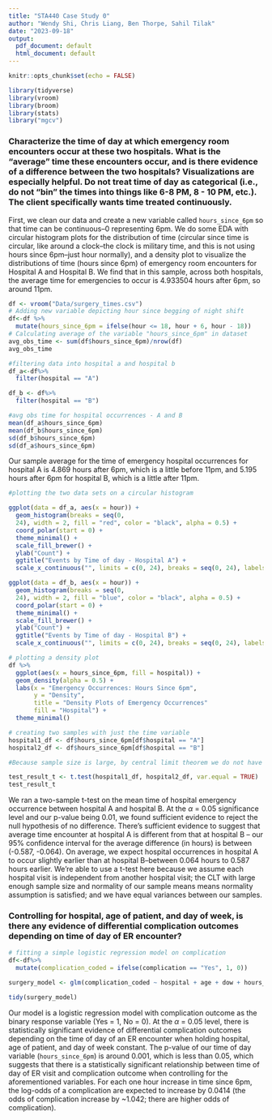 ```yaml
---
title: "STA440 Case Study 0"
author: "Wendy Shi, Chris Liang, Ben Thorpe, Sahil Tilak"
date: "2023-09-18"
output:
  pdf_document: default
  html_document: default
---
```


```r
knitr::opts_chunk$set(echo = FALSE)
```

```r
library(tidyverse)
library(vroom)
library(broom)
library(stats)
library("mgcv")
```

### Characterize the time of day at which emergency room encounters occur at these two hospitals. What is the “average” time these encounters occur, and is there evidence of a difference between the two hospitals? Visualizations are especially helpful. Do not treat time of day as categorical (i.e., do not “bin” the times into things like 6-8 PM, 8 - 10 PM, etc.). The client specifically wants time treated continuously.

First, we clean our data and create a new variable called `hours_since_6pm` so that time can be continuous--0 representing 6pm. We do some EDA with circular histogram plots for the distribution of time (circular since time is circular, like around a clock--the clock is military time, and this is not using hours since 6pm--just hour normally), and a density plot to visualize the distributions of time (hours since 6pm) of emergency room encounters for Hospital A and Hospital B. We find that in this sample, across both hospitals, the average time for emergencies to occur is 4.933504 hours after 6pm, so around 11pm.

```r
df <- vroom("Data/surgery_times.csv")
# Adding new variable depicting hour since begging of night shift
df<-df %>%
  mutate(hours_since_6pm = ifelse(hour <= 18, hour + 6, hour - 18))
# Calculating average of the variable "hours_since_6pm" in dataset
avg_obs_time <- sum(df$hours_since_6pm)/nrow(df) 
avg_obs_time
```
```r
#filtering data into hospital a and hospital b
df_a<-df%>%
  filter(hospital == "A")

df_b <- df%>%
  filter(hospital == "B")

#avg obs time for hospital occurrences - A and B
mean(df_a$hours_since_6pm)
mean(df_b$hours_since_6pm) 
sd(df_b$hours_since_6pm) 
sd(df_a$hours_since_6pm)
```

Our sample average for the time of emergency hospital occurrences for hospital A is 4.869 hours after 6pm, which is a little before 11pm, and 5.195 hours after 6pm for hospital B, which is a little after 11pm.

``` r
#plotting the two data sets on a circular histogram

ggplot(data = df_a, aes(x = hour)) + 
  geom_histogram(breaks = seq(0, 
  24), width = 2, fill = "red", color = "black", alpha = 0.5) +
  coord_polar(start = 0) + 
  theme_minimal() + 
  scale_fill_brewer() + 
  ylab("Count") + 
  ggtitle("Events by Time of day - Hospital A") + 
  scale_x_continuous("", limits = c(0, 24), breaks = seq(0, 24), labels = seq(0,24))

ggplot(data = df_b, aes(x = hour)) + 
  geom_histogram(breaks = seq(0, 
  24), width = 2, fill = "blue", color = "black", alpha = 0.5) +
  coord_polar(start = 0) + 
  theme_minimal() + 
  scale_fill_brewer() + 
  ylab("Count") + 
  ggtitle("Events by Time of day - Hospital B") + 
  scale_x_continuous("", limits = c(0, 24), breaks = seq(0, 24), labels = seq(0,24))

```


``` r
# plotting a density plot
df %>%
  ggplot(aes(x = hours_since_6pm, fill = hospital)) +
  geom_density(alpha = 0.5) + 
  labs(x = "Emergency Occurrences: Hours Since 6pm",
       y = "Density",
       title = "Density Plots of Emergency Occurrences"
       fill = "Hospital") + 
  theme_minimal()
```



```r
# creating two samples with just the time variable
hospital1_df <- df$hours_since_6pm[df$hospital == "A"]
hospital2_df <- df$hours_since_6pm[df$hospital == "B"]

#Because sample size is large, by central limit theorem we do not have to assume normality of population, we just need normality of sample means, a t test can be conducted.

test_result_t <- t.test(hospital1_df, hospital2_df, var.equal = TRUE)
test_result_t
```

We ran a two-sample t-test on the mean time of hospital emergency occurrence between hospital A and hospital B. At the $\alpha$ = 0.05 significance level and our p-value being 0.01, we found sufficient evidence to reject the null hypothesis of no difference. There's sufficient evidence to suggest that average time encounter at hospital A is different from that at hospital B -- our 95% confidence interval for the average difference (in hours) is between (-0.587, -0.064). On average, we expect hospital occurrences in hospital A to occur slightly earlier than at hospital B--between 0.064 hours to 0.587 hours earlier. We're able to use a t-test here because we assume each hospital visit is independent from another hospital visit; the CLT with large enough sample size and normality of our sample means means normality assumption is satisfied; and we have equal variances between our samples.

### Controlling for hospital, age of patient, and day of week, is there any evidence of differential complication outcomes depending on time of day of ER encounter?


```r
# fitting a simple logistic regression model on complication
df<-df%>%
  mutate(complication_coded = ifelse(complication == "Yes", 1, 0))

surgery_model <- glm(complication_coded ~ hospital + age + dow + hours_since_6pm, family = "binomial", data = df)

tidy(surgery_model)

```

Our model is a logistic regression model with complication outcome as the binary response variable (Yes = 1, No = 0). At the $\alpha$ = 0.05 level, there is statistically significant evidence of differential complication outcomes depending on the time of day of an ER encounter when holding hospital, age of patient, and day of week constant. The p-value of our time of day variable (`hours_since_6pm`) is around 0.001, which is less than 0.05, which suggests that there is a statistically significant relationship between time of day of ER visit and complication outcome when controlling for the aforementioned variables. For each one hour increase in time since 6pm, the log-odds of a complication are expected to increase by 0.0414 (the odds of complication increase by ~1.042; there are higher odds of complication). 


